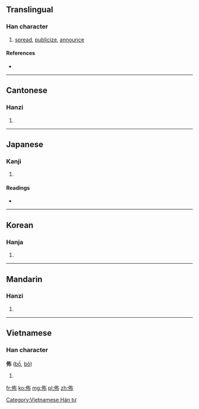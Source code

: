 {{also|布}}
==Translingual==

===Han character===
{{Han char|rn=9|rad=人|as=05|sn=7|four=2422<sub>7</sub>|canj=人大中月 (OKLB)}}

# [[spread]], [[publicize]], [[announce]]

====References====
* {{Han ref|kx=0098.010|dkj=00497|dj=0206.120|hdz=10131.030|uh=4F48|ud=20296|bh=A747|bd=42823}}

----

==Cantonese==

===Hanzi===
{{yue-hanzi|jyut=|y=bou3}}

# {{defn|lang=yue|sort=人05}}

----

==Japanese==

===Kanji===
{{ja-kanji|grade=|rs=人05}}

# {{defn|lang=ja|sort=人05}}

====Readings====
* {{ja-readings|on=[[ほ]] (ho), [[ふ]] (fu)|kun=[[あまねし]] (amaneshi)}}

----

==Korean==

===Hanja===
{{ko-hanja|hangeul=포|rv=po|mr=p'o}}

# {{defn|lang=ko|sort=人05}}

----

==Mandarin==

===Hanzi===
{{cmn-hanzi|pin=[[bù]] ([[bu4]])|wg=pu<sup>4</sup>}}

# {{defn|lang=cmn|sort=人05}}

----

==Vietnamese==

===Han character===
'''佈''' ([[bố]], [[bô]])

# {{defn|Vietnamese}}

[[Category:Vietnamese Hán tự]]

[[fr:佈]]
[[ko:佈]]
[[mg:佈]]
[[pl:佈]]
[[zh:佈]]